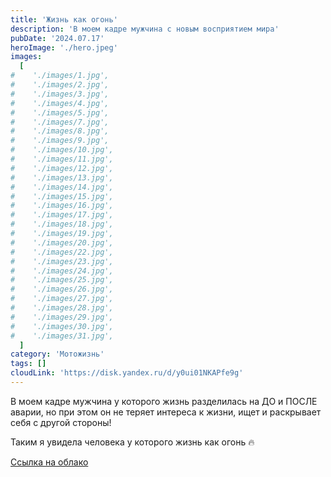 ```yaml
---
title: 'Жизнь как огонь'
description: 'В моем кадре мужчина с новым восприятием мира'
pubDate: '2024.07.17'
heroImage: './hero.jpeg'
images:
  [
#    './images/1.jpg',
#    './images/2.jpg',
#    './images/3.jpg',
#    './images/4.jpg',
#    './images/5.jpg',
#    './images/7.jpg',
#    './images/8.jpg',
#    './images/9.jpg',
#    './images/10.jpg',
#    './images/11.jpg',
#    './images/12.jpg',
#    './images/13.jpg',
#    './images/14.jpg',
#    './images/15.jpg',
#    './images/16.jpg',
#    './images/17.jpg',
#    './images/18.jpg',
#    './images/19.jpg',
#    './images/20.jpg',
#    './images/22.jpg',
#    './images/23.jpg',
#    './images/24.jpg',
#    './images/25.jpg',
#    './images/26.jpg',
#    './images/27.jpg',
#    './images/28.jpg',
#    './images/29.jpg',
#    './images/30.jpg',
#    './images/31.jpg',
  ]
category: 'Мотожизнь'
tags: []
cloudLink: 'https://disk.yandex.ru/d/y0ui01NKAPfe9g'
---
```


В моем кадре мужчина у которого жизнь разделилась на ДО и ПОСЛЕ аварии, но при этом он не теряет интереса к жизни, ищет и раскрывает себя с другой стороны!

Таким я увидела человека у которого жизнь как огонь 🔥

<a target="_blank" href={frontmatter.cloudLink}>Ссылка на облако</a>

